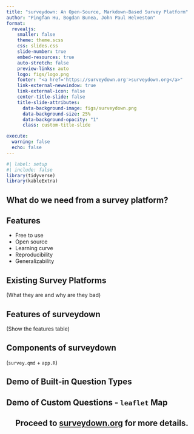 ```yaml
---
title: "surveydown: An Open-Source, Markdown-Based Survey Platform"
author: "Pingfan Hu, Bogdan Bunea, John Paul Helveston"
format:
  revealjs: 
    smaller: false
    theme: theme.scss
    css: slides.css
    slide-number: true
    embed-resources: true
    auto-stretch: false
    preview-links: auto
    logo: figs/logo.png
    footer: "<a href='https://surveydown.org'>surveydown.org</a>"
    link-external-newwindow: true
    link-external-icon: false
    center-title-slide: false
    title-slide-attributes: 
      data-background-image: figs/surveydown.png
      data-background-size: 25%
      data-background-opacity: "1"
      class: custom-title-slide

execute: 
  warning: false
  echo: false
---
```


```r
#| label: setup
#| include: false
library(tidyverse)
library(kableExtra)
```


## [What do we need from a survey platform?]{style="text-align: center"} {.center}

## Features

- Free to use
- Open source
- Learning curve
- Reproducibility
- Generalizability

## Existing Survey Platforms

(What they are and why are they bad)

## Features of surveydown

(Show the features table)

## Components of surveydown

(`survey.qmd` + `app.R`)

## Demo of Built-in Question Types

## Demo of Custom Questions - `leaflet` Map

## [Proceed to [surveydown.org](https://surveydown.org) for more details.]{style="text-align: center; display: block;"} {.center}
